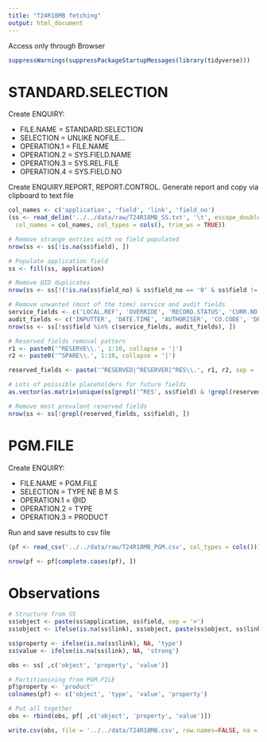 ```yaml
---
title: "T24R18MB fetching"
output: html_document
---
```


Access only through Browser

```r
suppressWarnings(suppressPackageStartupMessages(library(tidyverse)))
```

# STANDARD.SELECTION
Create ENQUIRY:

* FILE.NAME = STANDARD.SELECTION
* SELECTION = UNLIKE NOFILE...
* OPERATION.1 = FILE.NAME
* OPERATION.2 = SYS.FIELD.NAME
* OPERATION.3 = SYS.REL.FILE
* OPERATION.4 = SYS.FIELD.NO

Create ENQUIRY.REPORT, REPORT.CONTROL. Generate report and copy via clipboard to text file

```r
col_names <- c('application', 'field', 'link', 'field_no')
(ss <- read_delim('../../data/raw/T24R18MB_SS.txt', '\t', escape_double = FALSE,
  col_names = col_names, col_types = cols(), trim_ws = TRUE))

# Remove strange entries with no field populated
nrow(ss <- ss[!is.na(ss$field), ])

# Populate application field
ss <- fill(ss, application)

# Remove @ID duplicates
nrow(ss <- ss[!(!is.na(ss$field_no) & ss$field_no == '0' & ss$field != '@ID'), ])

# Remove unwanted (most of the time) service and audit fields
service_fields <- c('LOCAL.REF', 'OVERRIDE', 'RECORD.STATUS', 'CURR.NO')
audit_fields <- c('INPUTTER', 'DATE.TIME', 'AUTHORISER', 'CO.CODE', 'DEPT.CODE', 'AUDITOR.CODE', 'AUDIT.DATE.TIME')
nrow(ss <- ss[!ss$field %in% c(service_fields, audit_fields), ])

# Reserved fields removal pattern
r1 <- paste0('^RESERVE\\.', 1:10, collapse = '|')
r2 <- paste0('^SPARE\\.', 1:10, collapse = '|')

reserved_fields <- paste('^RESERVED|^RESERVER|^RES\\.', r1, r2, sep = '|')

# Lots of poissible placeholders for future fields
as.vector(as.matrix(unique(ss[grepl('^RES', ss$field) & !grepl(reserved_fields, ss$field), 'field'])))

# Remove most prevalent reserved fields
nrow(ss <- ss[!grepl(reserved_fields, ss$field), ])
```

# PGM.FILE
Create ENQUIRY:

* FILE.NAME = PGM.FILE
* SELECTION = TYPE NE B M S
* OPERATION.1 = @ID
* OPERATION.2 = TYPE
* OPERATION.3 = PRODUCT

Run and save results to csv  file

```r
(pf <- read_csv('../../data/raw/T24R18MB_PGM.csv', col_types = cols()))

nrow(pf <- pf[complete.cases(pf), ])
```

# Observations

```r
# Structure from SS
ss$object <- paste(ss$application, ss$field, sep = '>')
ss$object <- ifelse(is.na(ss$link), ss$object, paste(ss$object, ss$link, sep = '|'))

ss$property <- ifelse(is.na(ss$link), NA, 'type')
ss$value <- ifelse(is.na(ss$link), NA, 'strong')

obs <- ss[ ,c('object', 'property', 'value')]

# Partitionining from PGM.FILE
pf$property <- 'product'
colnames(pf) <- c('object', 'type', 'value', 'property')

# Put all together
obs <- rbind(obs, pf[ ,c('object', 'property', 'value')])

write.csv(obs, file = '../../data/T24R18MB.csv', row.names=FALSE, na = '')
```


